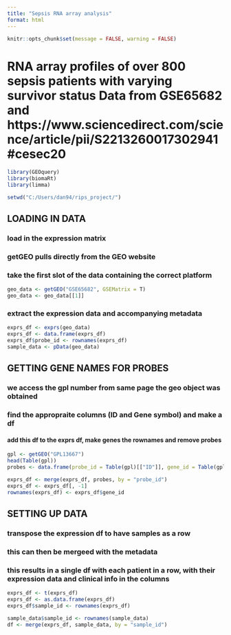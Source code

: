 ```yaml
---
title: "Sepsis RNA array analysis"
format: html
---
```



```r
knitr::opts_chunk$set(message = FALSE, warning = FALSE)
```

# RNA array profiles of over 800 sepsis patients with varying survivor status Data from GSE65682 and https://www.sciencedirect.com/science/article/pii/S2213260017302941#cesec20

```r
library(GEOquery)
library(biomaRt)
library(limma)
```

```r
setwd("C:/Users/dan94/rips_project/")
```

## LOADING IN DATA
### load in the expression matrix
### getGEO pulls directly from the GEO website
### take the first slot of the data containing the correct platform

```r
geo_data <- getGEO("GSE65682", GSEMatrix = T)
geo_data <- geo_data[[1]]
```

### extract the expression data and accompanying metadata
```r
exprs_df <- exprs(geo_data)
exprs_df <- data.frame(exprs_df)
exprs_df$probe_id <- rownames(exprs_df)
sample_data <- pData(geo_data)
```

## GETTING GENE NAMES FOR PROBES
### we access the gpl number from same page the geo object was obtained
### find the appropraite columns (ID and Gene symbol) and make a df
#### add this df to the exprs df, make genes the rownames and remove probes

```r
gpl <- getGEO("GPL13667")
head(Table(gpl))
probes <- data.frame(probe_id = Table(gpl)[["ID"]], gene_id = Table(gpl)[["Gene Symbol"]])

exprs_df <- merge(exprs_df, probes, by = "probe_id")
exprs_df <- exprs_df[, -1]
rownames(exprs_df) <- exprs_df$gene_id
```


## SETTING UP DATA
### transpose the expression df to have samples as a row
### this can then be mergeed with the metadata
### this results in a single df with each patient in a row, with their expression data and clinical info in the columns
```r
exprs_df <- t(exprs_df)
exprs_df <- as.data.frame(exprs_df)
exprs_df$sample_id <- rownames(exprs_df)

sample_data$sample_id <- rownames(sample_data)
df <- merge(exprs_df, sample_data, by = "sample_id")

```



